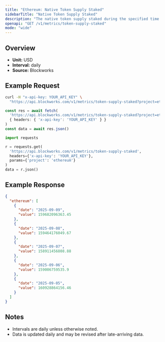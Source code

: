 ```yaml
---
title: "Ethereum: Native Token Supply Staked"
sidebarTitle: "Native Token Supply Staked"
description: "The native token supply staked during the specified time period for given blockchain."
openapi: "GET /v1/metrics/token-supply-staked"
mode: "wide"
---
```


## Overview

- **Unit:** USD
- **Interval:** daily
- **Source:** Blockworks

## Example Request

<CodeGroup>

```bash cURL
curl -H "x-api-key: YOUR_API_KEY" \
  "https://api.blockworks.com/v1/metrics/token-supply-staked?project=ethereum"
```

```typescript TypeScript
const res = await fetch(
  'https://api.blockworks.com/v1/metrics/token-supply-staked?project=ethereum',
  { headers: { 'x-api-key': 'YOUR_API_KEY' } }
)
const data = await res.json()
```

```python Python
import requests

r = requests.get(
  'https://api.blockworks.com/v1/metrics/token-supply-staked',
  headers={'x-api-key': 'YOUR_API_KEY'},
  params={'project': 'ethereum'}
)
data = r.json()
```

</CodeGroup>

## Example Response

```json
{
  "ethereum": [
    {
      "date": "2025-09-09",
      "value": 159682096363.45
    },
    {
      "date": "2025-09-08",
      "value": 159464176049.67
    },
    {
      "date": "2025-09-07",
      "value": 158911456808.88
    },
    {
      "date": "2025-09-06",
      "value": 159006759535.9
    },
    {
      "date": "2025-09-05",
      "value": 160928864156.46
    }
  ]
}
```

## Notes
- Intervals are daily unless otherwise noted.
- Data is updated daily and may be revised after late-arriving data.